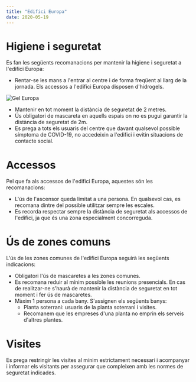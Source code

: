 ```yaml
---
title: "Edifici Europa"
date: 2020-05-19
---
```


# Higiene i seguretat

Es fan les següents recomanacions per mantenir la higiene i seguretat a l'edifici Europa:

- Rentar-se les mans a l'entrar al centre i de forma freqüent al llarg de la jornada. Els accessos a l'edifici Europa disposen d'hidrogels.

![Gel Europa](../../src/images/europagel01.png)

- Mantenir en tot moment la distància de seguretat de 2 metres.
- Ús obligatori de mascareta en aquells espais on no es pugui garantir la distància de seguretat de 2m.
- Es prega a tots els usuaris del centre que davant qualsevol possible símptoma de COVID-19, no accedeixin a l'edifici i evitin situacions de contacte social.

# Accessos

Pel que fa als accessos de l'edifici Europa, aquestes són les recomanacions:

- L'ús de l'ascensor queda limitat a una persona. En qualsevol cas, es recomana dintre del possible utilitzar sempre les escales.
- Es recorda respectar sempre la distància de seguretat als accessos de l'edifici, ja que és una zona especialment concorreguda.

# Ús de zones comuns

L'ús de les zones comunes de l'edifici Europa seguirà les següents indicacions:

- Obligatori l'ús de mascaretes a les zones comunes.
- Es recomana reduir al mínim possible les reunions presencials. En cas de realitzar-ne s'haurà de mantenir la distància de seguretat en tot moment i fer ús de mascaretes.
- Màxim 1 persona a cada bany. S'assignen els següents banys:
  - Planta soterrani: usuaris de la planta soterrani i visites.
  - Recomanem que les empreses d'una planta no emprin els serveis d'altres plantes.

# Visites

Es prega restringir les visites al mínim estrictament necessari i acompanyar i informar els visitants per assegurar que compleixen amb les normes de seguretat indicades.
